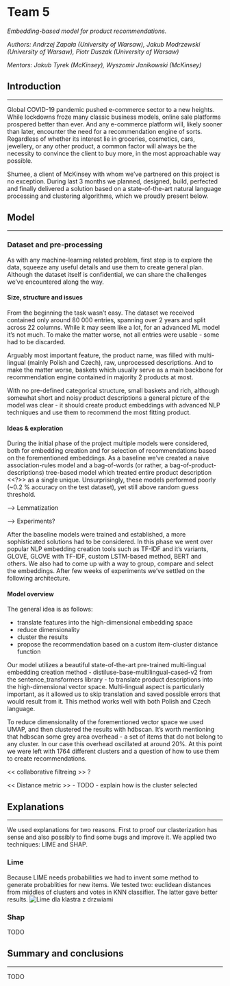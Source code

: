 # Team 5

*Embedding-based model for product recommendations.*

*Authors: Andrzej Zapała (University of Warsaw), Jakub Modrzewski (University of Warsaw), Piotr Duszak (University of Warsaw)*

*Mentors: Jakub Tyrek (McKinsey), Wyszomir Janikowski (McKinsey)*


## Introduction 

---

Global COVID-19 pandemic pushed e-commerce sector to a new heights. While lockdowns froze many classic business models, online sale platforms prospered better than ever. And any e-commerce platform will, likely sooner than later, encounter the need for a recommendation engine of sorts. Regardless of whether its interest lie in groceries, cosmetics, cars, jewellery, or any other product, a common factor will always be the necessity to convince the client to buy more, in the most approachable way possible.

Shumee, a client of McKinsey with whom we've partnered on this project is no exception. During last 3 months we planned, designed, build, perfected and finally delivered a solution based on a state-of-the-art natural language processing and clustering algorithms, which we proudly present below.

## Model 

---

### Dataset and pre-processing

As with any machine-learning related problem, first step is to explore the data, squeeze any useful details and use them to create general plan. Although the dataset itself is confidential, we can share the challenges we've encountered along the way.

#### Size, structure and issues

From the beginning the task wasn't easy. The dataset we received contained only around 80 000 entries, spanning over 2 years and split across 22 columns. While it may seem like a lot, for an advanced ML model it's not much. To make the matter worse, not all entries were usable - some had to be discarded.

Arguably most important feature, the product name, was filled with multi-lingual (mainly Polish and Czech), raw, unprocessed descriptions. And to make the matter worse, baskets which usually serve as a main backbone for recommendation engine contained in majority 2 products at most.

With no pre-defined categorical structure, small baskets and rich, although somewhat short and noisy product descriptions a general picture of the model was clear - it should create product embeddings with advanced NLP techniques and use them to recommend the most fitting product.

#### Ideas & exploration

During the initial phase of the project multiple models were considered, both for embedding creation and for selection of recommendations based on the forementioned embeddings. As a baseline we've created a naive association-rules model and a bag-of-words (or rather, a bag-of-product-descriptions) tree-based model which treated entire product description <<?>> as a single unique. Unsurprisingly, these models performed poorly (~0.2 % accuracy on the test dataset), yet still above random guess threshold. 

---> Lemmatization

---> Experiments?

After the baseline models were trained and established, a more sophisticated solutions had to be considered. In this phase we went over popular NLP embedding creation tools such as TF-IDF and it's variants, GLOVE, GLOVE with TF-IDF, custom LSTM-based method, BERT and others. We also had to come up with a way to group, compare and select the embeddings. After few weeks of experiments we've settled on the following architecture.

#### Model overview

The general idea is as follows:

* translate features into the high-dimensional embedding space
* reduce dimensionality
* cluster the results
* propose the recommendation based on a custom item-cluster distance function

Our model utilizes a beautiful state-of-the-art pre-trained multi-lingual embedding creation method - distiluse-base-multilingual-cased-v2 from the sentence_transformers library - to translate product descriptions into the high-dimensional vector space. Multi-lingual aspect is particularly important, as it allowed us to skip translation and saved possible errors that would result from it. This method works well with both Polish and Czech language.

To reduce dimensionality of the forementioned vector space we used UMAP, and then clustered the results with hdbscan. It's worth mentioning that hdbscan some grey area overhead - a set of items that do not belong to any cluster. In our case this overhead oscillated at around 20%. At this point we were left with 1764 different clusters and a question of how to use them to create recommendations.


<< collaborative filtreing >> ?

<< Distance metric >> - TODO - explain how is the cluster selected

## Explanations

---

We used explanations for two reasons. First to proof our clasterization has sense and also possibly to find some bugs and improve it. We applied two techniques: LIME and SHAP.

### Lime

Because LIME needs probabilities we had to invent some method to generate probablities for new items. We tested two: euclidean distances from middles of clusters and votes in KNN classifier. The latter gave better results.
![](./images/05-Lime_drzwi.jpg "Lime dla klastra z drzwiami")

### Shap

TODO

## Summary and conclusions 

---

TODO
